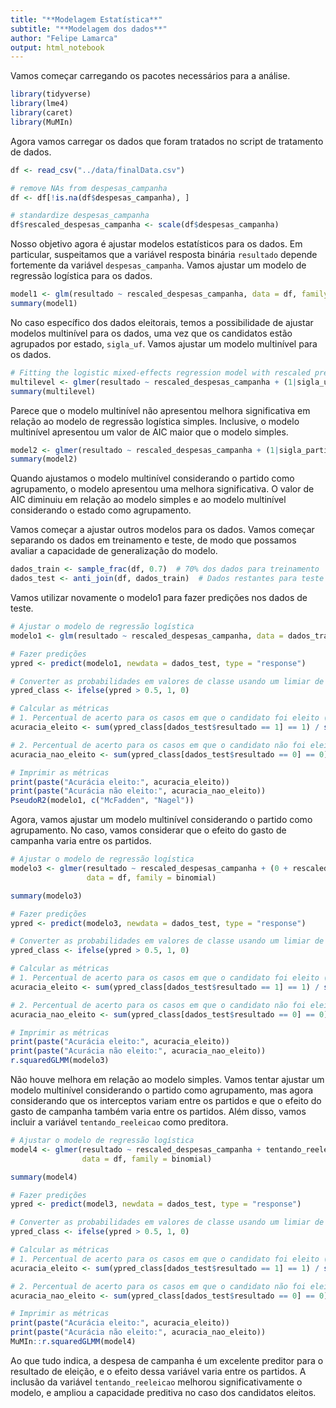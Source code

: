 ```yaml
---
title: "**Modelagem Estatística**"
subtitle: "**Modelagem dos dados**"
author: "Felipe Lamarca"
output: html_notebook
---
```


Vamos começar carregando os pacotes necessários para a análise.

```r
library(tidyverse)
library(lme4)
library(caret)
library(MuMIn)
```

Agora vamos carregar os dados que foram tratados no script de tratamento de dados.

```r
df <- read_csv("../data/finalData.csv")

# remove NAs from despesas_campanha
df <- df[!is.na(df$despesas_campanha), ]

# standardize despesas_campanha
df$rescaled_despesas_campanha <- scale(df$despesas_campanha)
```

Nosso objetivo agora é ajustar modelos estatísticos para os dados. Em particular, suspeitamos que a variável resposta binária `resultado`
depende fortemente da variável `despesas_campanha`. Vamos ajustar um modelo de regressão logística para os dados.

```r
model1 <- glm(resultado ~ rescaled_despesas_campanha, data = df, family = binomial)
summary(model1)
```

No caso específico dos dados eleitorais, temos a possibilidade de ajustar modelos multinível para os dados, uma vez que
os candidatos estão agrupados por estado, `sigla_uf`. Vamos ajustar um modelo multinível para os dados.

```r
# Fitting the logistic mixed-effects regression model with rescaled predictor
multilevel <- glmer(resultado ~ rescaled_despesas_campanha + (1|sigla_uf), data = df, family = binomial)
summary(multilevel)
```

Parece que o modelo multinível não apresentou melhora significativa em relação ao modelo de regressão logística simples.
Inclusive, o modelo multinível apresentou um valor de AIC maior que o modelo simples.

```r
model2 <- glmer(resultado ~ rescaled_despesas_campanha + (1|sigla_partido), data = df, family = binomial)
summary(model2)
```

Quando ajustamos o modelo multinível considerando o partido como agrupamento, o modelo apresentou uma melhora significativa.
O valor de AIC diminuiu em relação ao modelo simples e ao modelo multinível considerando o estado como agrupamento.

Vamos começar a ajustar outros modelos para os dados. Vamos começar separando os dados em treinamento e teste, de modo
que possamos avaliar a capacidade de generalização do modelo.

```r
dados_train <- sample_frac(df, 0.7)  # 70% dos dados para treinamento
dados_test <- anti_join(df, dados_train)  # Dados restantes para teste
```

Vamos utilizar novamente o modelo1 para fazer predições nos dados de teste.

```r
# Ajustar o modelo de regressão logística
modelo1 <- glm(resultado ~ rescaled_despesas_campanha, data = dados_train, family = binomial)

# Fazer predições
ypred <- predict(modelo1, newdata = dados_test, type = "response")

# Converter as probabilidades em valores de classe usando um limiar de corte
ypred_class <- ifelse(ypred > 0.5, 1, 0)

# Calcular as métricas
# 1. Percentual de acerto para os casos em que o candidato foi eleito (Acurácia)
acuracia_eleito <- sum(ypred_class[dados_test$resultado == 1] == 1) / sum(dados_test$resultado == 1)

# 2. Percentual de acerto para os casos em que o candidato não foi eleito (Acurácia não eleito)
acuracia_nao_eleito <- sum(ypred_class[dados_test$resultado == 0] == 0) / sum(dados_test$resultado == 0)

# Imprimir as métricas
print(paste("Acurácia eleito:", acuracia_eleito))
print(paste("Acurácia não eleito:", acuracia_nao_eleito))
PseudoR2(modelo1, c("McFadden", "Nagel"))
```

Agora, vamos ajustar um modelo multinível considerando o partido como agrupamento. No caso, vamos considerar que o efeito
do gasto de campanha varia entre os partidos.

```r
# Ajustar o modelo de regressão logística
modelo3 <- glmer(resultado ~ rescaled_despesas_campanha + (0 + rescaled_despesas_campanha|sigla_partido),
                 data = df, family = binomial)

summary(modelo3)

# Fazer predições
ypred <- predict(modelo3, newdata = dados_test, type = "response")

# Converter as probabilidades em valores de classe usando um limiar de corte
ypred_class <- ifelse(ypred > 0.5, 1, 0)

# Calcular as métricas
# 1. Percentual de acerto para os casos em que o candidato foi eleito (Acurácia)
acuracia_eleito <- sum(ypred_class[dados_test$resultado == 1] == 1) / sum(dados_test$resultado == 1)

# 2. Percentual de acerto para os casos em que o candidato não foi eleito (Acurácia não eleito)
acuracia_nao_eleito <- sum(ypred_class[dados_test$resultado == 0] == 0) / sum(dados_test$resultado == 0)

# Imprimir as métricas
print(paste("Acurácia eleito:", acuracia_eleito))
print(paste("Acurácia não eleito:", acuracia_nao_eleito))
r.squaredGLMM(modelo3)
```

Não houve melhora em relação ao modelo simples. Vamos tentar ajustar um modelo multinível considerando o partido como agrupamento,
mas agora considerando que os interceptos variam entre os partidos e que o efeito do gasto de campanha também varia entre os partidos.
Além disso, vamos incluir a variável `tentando_reeleicao` como preditora.

```r
# Ajustar o modelo de regressão logística
model4 <- glmer(resultado ~ rescaled_despesas_campanha + tentando_reeleicao + (1 | sigla_partido) + (0 + rescaled_despesas_campanha | sigla_partido),
                data = df, family = binomial)

summary(model4)

# Fazer predições
ypred <- predict(model3, newdata = dados_test, type = "response")

# Converter as probabilidades em valores de classe usando um limiar de corte
ypred_class <- ifelse(ypred > 0.5, 1, 0)

# Calcular as métricas
# 1. Percentual de acerto para os casos em que o candidato foi eleito (Acurácia)
acuracia_eleito <- sum(ypred_class[dados_test$resultado == 1] == 1) / sum(dados_test$resultado == 1)

# 2. Percentual de acerto para os casos em que o candidato não foi eleito (Acurácia não eleito)
acuracia_nao_eleito <- sum(ypred_class[dados_test$resultado == 0] == 0) / sum(dados_test$resultado == 0)

# Imprimir as métricas
print(paste("Acurácia eleito:", acuracia_eleito))
print(paste("Acurácia não eleito:", acuracia_nao_eleito))
MuMIn::r.squaredGLMM(model4)
```

Ao que tudo indica, a despesa de campanha é um excelente preditor para o resultado de eleição, e o efeito dessa variável
varia entre os partidos. A inclusão da variável `tentando_reeleicao` melhorou significativamente o modelo, e ampliou a
capacidade preditiva no caso dos candidatos eleitos.